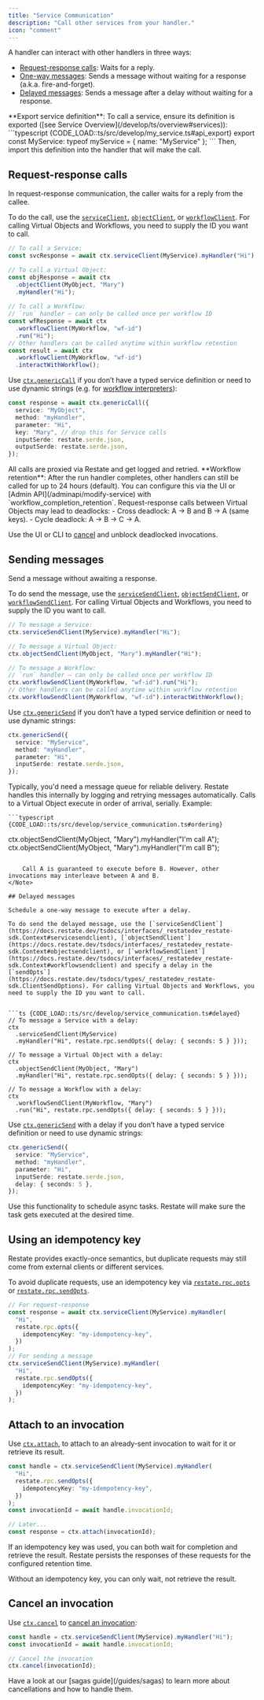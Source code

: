 ```yaml
---
title: "Service Communication"
description: "Call other services from your handler."
icon: "comment"
---
```


A handler can interact with other handlers in three ways:
- [Request-response calls](/ts/service-communication#request-response-calls): Waits for a reply.
- [One-way messages](/ts/service-communication#sending-messages): Sends a message without waiting for a response (a.k.a. fire-and-forget).
- [Delayed messages](/ts/service-communication#delayed-messages): Sends a message after a delay without waiting for a response. 

<Note>
**Export service definition**: To call a service, ensure its definition is exported ([see Service Overview](/develop/ts/overview#services)):
 ```typescript {CODE_LOAD::ts/src/develop/my_service.ts#api_export} 
export const MyService: typeof myService = { name: "MyService" };
```
Then, import this definition into the handler that will make the call.
</Note> 

## Request-response calls

In request-response communication, the caller waits for a reply from the callee.

To do the call, use the [`serviceClient`](https://docs.restate.dev/tsdocs/interfaces/_restatedev_restate-sdk.Context#serviceclient), [`objectClient`](https://docs.restate.dev/tsdocs/interfaces/_restatedev_restate-sdk.Context#objectclient), or [`workflowClient`](https://docs.restate.dev/tsdocs/interfaces/_restatedev_restate-sdk.Context#workflowclient). For calling Virtual Objects and Workflows, you need to supply the ID you want to call.

```ts {CODE_LOAD::ts/src/develop/service_communication.ts#request_response} 
// To call a Service:
const svcResponse = await ctx.serviceClient(MyService).myHandler("Hi");

// To call a Virtual Object:
const objResponse = await ctx
  .objectClient(MyObject, "Mary")
  .myHandler("Hi");
  
// To call a Workflow:
// `run` handler — can only be called once per workflow ID
const wfResponse = await ctx
  .workflowClient(MyWorkflow, "wf-id")
  .run("Hi");
// Other handlers can be called anytime within workflow retention
const result = await ctx
  .workflowClient(MyWorkflow, "wf-id")
  .interactWithWorkflow();
```

Use [`ctx.genericCall`](https://docs.restate.dev/tsdocs/interfaces/_restatedev_restate-sdk.Context#genericcall) if you don’t have a typed service definition or need to use dynamic strings (e.g. for [workflow interpreters](https://github.com/restatedev/examples/tree/main/typescript/end-to-end-applications/ai-image-workflows)):

```ts {CODE_LOAD::ts/src/develop/service_communication.ts#generic_call} 
const response = await ctx.genericCall({
  service: "MyObject",
  method: "myHandler",
  parameter: "Hi",
  key: "Mary", // drop this for Service calls
  inputSerde: restate.serde.json,
  outputSerde: restate.serde.json,
});
```

<Tip>
    All calls are proxied via Restate and get logged and retried. 
</Tip>

<Note>
**Workflow retention**: After the run handler completes, other handlers can still be called for up to 24 hours (default).
You can configure this via the UI or [Admin API](/adminapi/modify-service) with `workflow_completion_retention`.
</Note>

<Note>
Request-response calls between Virtual Objects may lead to deadlocks:
- Cross deadlock: A → B and B → A (same keys).
- Cycle deadlock: A → B → C → A.

Use the UI or CLI to [cancel](/operate/invocation#cancelling-invocations) and unblock deadlocked invocations.
</Note>

## Sending messages

Send a message without awaiting a response.

To do send the message, use the [`serviceSendClient`](https://docs.restate.dev/tsdocs/interfaces/_restatedev_restate-sdk.Context#servicesendclient), [`objectSendClient`](https://docs.restate.dev/tsdocs/interfaces/_restatedev_restate-sdk.Context#objectsendclient), or [`workflowSendClient`](https://docs.restate.dev/tsdocs/interfaces/_restatedev_restate-sdk.Context#workflowsendclient). For calling Virtual Objects and Workflows, you need to supply the ID you want to call.

```ts {CODE_LOAD::ts/src/develop/service_communication.ts#one_way} 
// To message a Service:
ctx.serviceSendClient(MyService).myHandler("Hi");

// To message a Virtual Object:
ctx.objectSendClient(MyObject, "Mary").myHandler("Hi");

// To message a Workflow:
// `run` handler — can only be called once per workflow ID
ctx.workflowSendClient(MyWorkflow, "wf-id").run("Hi");
// Other handlers can be called anytime within workflow retention
ctx.workflowSendClient(MyWorkflow, "wf-id").interactWithWorkflow();
```


Use [`ctx.genericSend`](https://docs.restate.dev/tsdocs/interfaces/_restatedev_restate-sdk.Context#genericsend) if you don’t have a typed service definition or need to use dynamic strings:

```ts {CODE_LOAD::ts/src/develop/service_communication.ts#generic_send} 
ctx.genericSend({
  service: "MyService",
  method: "myHandler",
  parameter: "Hi",
  inputSerde: restate.serde.json,
});
```

<Tip>   
    Typically, you'd need a message queue for reliable delivery. Restate handles this internally by logging and retrying messages automatically.
</Tip>

<Note>
    Calls to a Virtual Object execute in order of arrival, serially.
    Example:

    ```typescript {CODE_LOAD::ts/src/develop/service_communication.ts#ordering} 
ctx.objectSendClient(MyObject, "Mary").myHandler("I'm call A");
ctx.objectSendClient(MyObject, "Mary").myHandler("I'm call B");
```

    Call A is guaranteed to execute before B. However, other invocations may interleave between A and B.
</Note>

## Delayed messages

Schedule a one-way message to execute after a delay.

To do send the delayed message, use the [`serviceSendClient`](https://docs.restate.dev/tsdocs/interfaces/_restatedev_restate-sdk.Context#servicesendclient), [`objectSendClient`](https://docs.restate.dev/tsdocs/interfaces/_restatedev_restate-sdk.Context#objectsendclient), or [`workflowSendClient`](https://docs.restate.dev/tsdocs/interfaces/_restatedev_restate-sdk.Context#workflowsendclient) and specify a delay in the [`sendOpts`](https://docs.restate.dev/tsdocs/types/_restatedev_restate-sdk.ClientSendOptions). For calling Virtual Objects and Workflows, you need to supply the ID you want to call.


```ts {CODE_LOAD::ts/src/develop/service_communication.ts#delayed} 
// To message a Service with a delay:
ctx
  .serviceSendClient(MyService)
  .myHandler("Hi", restate.rpc.sendOpts({ delay: { seconds: 5 } }));

// To message a Virtual Object with a delay:
ctx
  .objectSendClient(MyObject, "Mary")
  .myHandler("Hi", restate.rpc.sendOpts({ delay: { seconds: 5 } }));

// To message a Workflow with a delay:
ctx
  .workflowSendClient(MyWorkflow, "Mary")
  .run("Hi", restate.rpc.sendOpts({ delay: { seconds: 5 } }));
```

Use [`ctx.genericSend`](https://docs.restate.dev/tsdocs/interfaces/_restatedev_restate-sdk.Context#genericsend) with a delay if you don’t have a typed service definition or need to use dynamic strings:

```ts {CODE_LOAD::ts/src/develop/service_communication.ts#generic_delayed} 
ctx.genericSend({
  service: "MyService",
  method: "myHandler",
  parameter: "Hi",
  inputSerde: restate.serde.json,
  delay: { seconds: 5 },
});
```

<Tip>
    Use this functionality to schedule async tasks.
    Restate will make sure the task gets executed at the desired time.
</Tip>


## Using an idempotency key

Restate provides exactly-once semantics, but duplicate requests may still come from external clients or different services.

To avoid duplicate requests, use an idempotency key via [`restate.rpc.opts`](https://docs.restate.dev/tsdocs/functions/_restatedev_restate-sdk.rpc.opts) or [`restate.rpc.sendOpts`](https://docs.restate.dev/tsdocs/functions/_restatedev_restate-sdk.rpc.sendOpts).

```ts {CODE_LOAD::ts/src/develop/service_communication.ts#idempotency_key} 
// For request-response
const response = await ctx.serviceClient(MyService).myHandler(
  "Hi",
  restate.rpc.opts({
    idempotencyKey: "my-idempotency-key",
  })
);
// For sending a message
ctx.serviceSendClient(MyService).myHandler(
  "Hi",
  restate.rpc.sendOpts({
    idempotencyKey: "my-idempotency-key",
  })
);
```

## Attach to an invocation

Use [`ctx.attach`](https://docs.restate.dev/tsdocs/interfaces/_restatedev_restate-sdk.Context#attach), to attach to an already-sent invocation to wait for it or retrieve its result.

```ts {CODE_LOAD::ts/src/develop/service_communication.ts#attach} 
const handle = ctx.serviceSendClient(MyService).myHandler(
  "Hi",
  restate.rpc.sendOpts({
    idempotencyKey: "my-idempotency-key",
  })
);
const invocationId = await handle.invocationId;

// Later...
const response = ctx.attach(invocationId);
```

If an idempotency key was used, you can both wait for completion and retrieve the result.
Restate persists the responses of these requests for the configured retention time.

Without an idempotency key, you can only wait, not retrieve the result.


## Cancel an invocation

Use [`ctx.cancel`](https://docs.restate.dev/tsdocs/interfaces/_restatedev_restate-sdk.Context#cancel) to [cancel an invocation](/operate/invocation/#cancelling-invocations):

```ts {CODE_LOAD::ts/src/develop/service_communication.ts#cancel} 
const handle = ctx.serviceSendClient(MyService).myHandler("Hi");
const invocationId = await handle.invocationId;

// Cancel the invocation
ctx.cancel(invocationId);
```

<Tip>
    Have a look at our [sagas guide](/guides/sagas) to learn more about cancellations and how to handle them.
</Tip>
